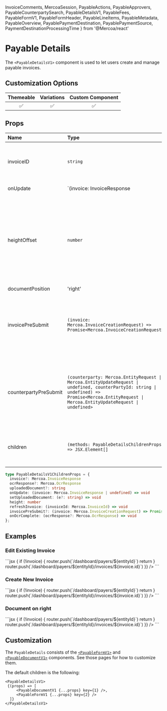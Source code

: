   InvoiceComments,
  MercoaSession,
  PayableActions,
  PayableApprovers,
  PayableCounterpartySearch,
  PayableDetailsV1,
  PayableFees,
  PayableFormV1,
  PayableFormHeader,
  PayableLineItems,
  PayableMetadata,
  PayableOverview,
  PayablePaymentDestination,
  PayablePaymentSource,
  PaymentDestinationProcessingTime
} from '@Mercoa/react'

# Payable Details

The `<PayableDetailsV1>` component is used to let users create and manage payable invoices.

## Customization Options

| Themeable | Variations | Custom Component |
| :-------: | :--------: | :--------------: |
|    ✅     |     ✅     |        ✅        |

## Props

| Name                  | Type                                                                                 | Required | Description                                                                                                                                           |
| :---------------------| :------------------------------------------------------------------------------------| :--------| :-----------------------------------------------------------------------------------------------------------------------------------------------------|
| invoiceID             | `string`                                                                             |          | The ID of the invoice to edit. Leave blank if creating a new invoice                                                                                  |
| onUpdate              | `(invoice: InvoiceResponse | undefined) => void`                                    |          | When the invoice is created, updated, or deleted, this callback is triggered                                                                          |
| heightOffset          | `number`                                                                             |          | This component uses the screen size to set its height. If you have other elements on the screen, increase the height offset to reduce the size of this component. |
| documentPosition      | 'right' | 'left' | 'none'                                                        |          | Control where to place the invoice document (or hide it). Default is `left`                                                                           |
| invoicePreSubmit      | `(invoice: Mercoa.InvoiceCreationRequest) => Promise<Mercoa.InvoiceCreationRequest>` |          | This function is called after frontend validations are complete, and before the API call to create/update the invoice is sent.                        |
| counterpartyPreSubmit | `(counterparty: Mercoa.EntityRequest \| Mercoa.EntityUpdateRequest \| undefined, counterPartyId: string \| undefined) => Promise<Mercoa.EntityRequest \| Mercoa.EntityUpdateRequest \| undefined>` |          | Function to call before an entity is submitted to Mercoa. Useful for adding custom fields to the entity or preventing submission |
| children              | `(methods: PayableDetailsChildrenProps) => JSX.Element[]`                            |          | See [customization](#customization) for details on how to use the children prop.                                                                      |

```typescript
type PayableDetailsV1ChildrenProps = {
  invoice?: Mercoa.InvoiceResponse
  ocrResponse?: Mercoa.OcrResponse
  uploadedDocument?: string
  onUpdate: (invoice: Mercoa.InvoiceResponse | undefined) => void
  setUploadedDocument: (e?: string) => void
  height: number
  refreshInvoice: (invoiceId: Mercoa.InvoiceId) => void
  invoicePreSubmit?: (invoice: Mercoa.InvoiceCreationRequest) => Promise<Mercoa.InvoiceCreationRequest>
  onOcrComplete: (ocrResponse?: Mercoa.OcrResponse) => void
};
```

## Examples

### Edit Existing Invoice

<ComponentContainer>
  <PayableDetailsV1 invoiceId={'inv_new_ready'} />
  ```jsx
<PayableDetailsV1
  invoiceId={'inv_XXXXX-XXXX-XXXXXX'}
  onUpdate={(invoice) => {
    if (!invoice) {
      router.push(`/dashboard/payers/${entityId}`)
      return
    }
    router.push(`/dashboard/payers/${entityId}/invoices/${invoice.id}`)
  }}
/>
  ```
</ComponentContainer>

### Create New Invoice

<ComponentContainer>
  <PayableDetailsV1 />
  ```jsx
<PayableDetailsV1 
  onUpdate={(invoice) => {
    if (!invoice) {
      router.push(`/dashboard/payers/${entityId}`)
      return
    }
    router.push(`/dashboard/payers/${entityId}/invoices/${invoice.id}`)
  }}
/>
  ```
</ComponentContainer>

### Document on right

<ComponentContainer>
  <PayableDetailsV1 invoiceId={'inv_new_ready'} documentPosition="right" />
  ```jsx
<PayableDetailsV1
  documentPosition="right"
  invoiceId={'inv_XXXXX-XXXX-XXXXXX'}   
  onUpdate={(invoice) => {
    if (!invoice) {
      router.push(`/dashboard/payers/${entityId}`)
      return
    }
    router.push(`/dashboard/payers/${entityId}/invoices/${invoice.id}`)
  }}
/>
  ```
</ComponentContainer>


## Customization

The `PayableDetails` consists of the [`<PayableFormV1>`](./Form) and [`<PayableDocumentV1>`](./Document) components. See those pages for how to customize them.

The default children is the following:

```tsx
<PayableDetailsV1>
 {(props) => [
     <PayableDocumentV1 {...props} key={1} />,
     <PayableFormV1 {...props} key={2} />
  ]}
</PayableDetailsV1>
```